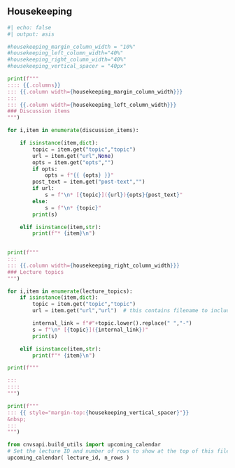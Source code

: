 ## Housekeeping


```python
#| echo: false
#| output: asis

#housekeeping_margin_column_width = "10%"
#housekeeping_left_column_width="40%"
#housekeeping_right_column_width="40%"
#housekeeping_vertical_spacer = "40px"

print(f"""
:::: {{.columns}}
::: {{.column width={housekeeping_margin_column_width}}}
:::
::: {{.column width={housekeeping_left_column_width}}}
### Discussion items
""")

for i,item in enumerate(discussion_items):

    if isinstance(item,dict):
        topic = item.get("topic","topic")
        url = item.get("url",None)
        opts = item.get("opts","")
        if opts:
            opts = f"{{ {opts} }}"
        post_text = item.get("post-text","")
        if url:
            s = f"\n* [{topic}]({url}){opts}{post_text}"
        else:
            s = f"\n* {topic}"
        print(s)

    elif isinstance(item,str):
        print(f"* {item}\n")
    

print(f"""
:::
::: {{.column width={housekeeping_right_column_width}}}
### Lecture topics
""")

for i,item in enumerate(lecture_topics):
    if isinstance(item,dict):
        topic = item.get("topic","topic")
        url = item.get("url","url")  # this contains filename to include

        internal_link = f"#"+topic.lower().replace(" ","-")
        s = f"\n* [{topic}]({internal_link})"
        print(s)

    elif isinstance(item,str):
        print(f"* {item}\n")

print(f"""

:::
::::
""")

print(f"""
::: {{ style="margin-top:{housekeeping_vertical_spacer}"}}
&nbsp;
:::
""")

from cnvsapi.build_utils import upcoming_calendar
# Set the lecture ID and number of rows to show at the top of this file!
upcoming_calendar( lecture_id, n_rows )
```
